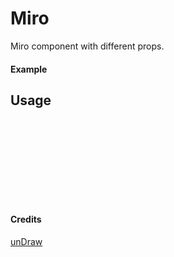 
<Meta of={Miro} title="unDraw/Miro" />

# Miro

Miro component with different props.

#### Example

<Canvas of={Miro.Primary} />

## Usage

```ts
import { Miro } from "yadl-ui";

const Example = () => {
  return (
      <Miro />
  );
};

export default Example;
```

#### Credits
[unDraw](https://undraw.co/illustrations)
